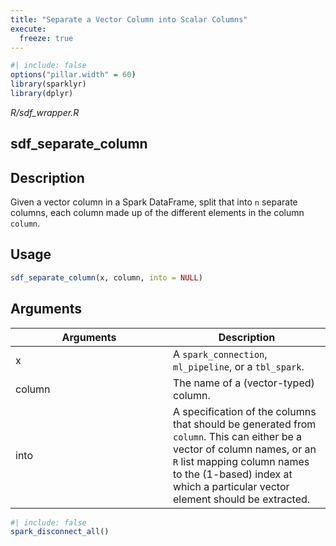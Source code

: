 ```yaml
---
title: "Separate a Vector Column into Scalar Columns"
execute:
  freeze: true
---
```


```r
#| include: false
options("pillar.width" = 60)
library(sparklyr) 
library(dplyr)
```

*R/sdf_wrapper.R*

## sdf_separate_column

## Description
Given a vector column in a Spark DataFrame, split that into `n` separate columns, each column made up of the different elements in the column `column`. 


## Usage
```r
sdf_separate_column(x, column, into = NULL) 
```

## Arguments
|Arguments|Description|
|---|---|
| x | A `spark_connection`, `ml_pipeline`, or a `tbl_spark`. |
| column | The name of a (vector-typed) column. |
| into | A specification of the columns that should be generated from `column`. This can either be a vector of column names, or an `R` list mapping column names to the (1-based) index at which a particular vector element should be extracted. |








```r
#| include: false
spark_disconnect_all()
```
